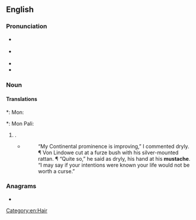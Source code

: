 ==English==

===Pronunciation===
* {{a|US|CA}} {{IPA|en|/ˈmʌstæʃ/}}
* {{a|RP|AU|NZ}} {{IPA|en|/məsˈtɑːʃ/}}
* {{audio|en|En-us-mustache.ogg|Audio (US)}}
* {{rhymes|en|æʃ}}

===Noun===
{{en-noun}}

====Translations====
{{trans-top|facial hair}}
*: Mon: {{t|mnw|သော်ပါင်}}
*: Mon Pali:{{t|mnw|ဒါဋ္ဌိကာ}}
{{trans-bottom}}



# {{lb|en|US}} {{alternative spelling of|en|moustache}}.
#* {{RQ:Ferguson Zollenstein|IV}}
#*: “My Continental prominence is improving,” I commented dryly. ¶ Von Lindowe cut at a furze bush with his silver-mounted rattan. ¶ “Quite so,” he said as dryly, his hand at his '''mustache'''. “I may say if your intentions were known your life would not be worth a curse.”

===Anagrams===
* {{anagrams|en|a=acehmstu|Cheatums}}

[[Category:en:Hair]]